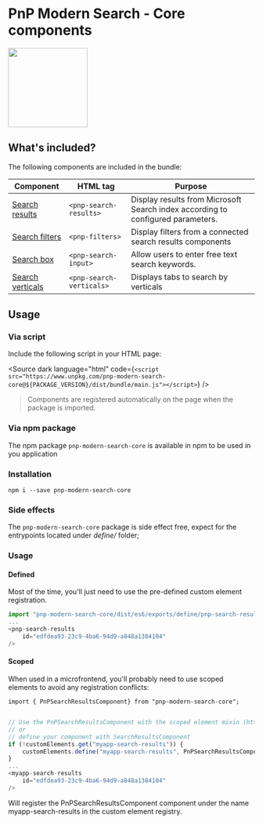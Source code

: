 
<Meta title="Introduction / Getting started" />

# PnP Modern Search - Core components

<img width="162px" src={m365logo}/>

## What's included?

The following components are included in the bundle:

| Component                                                                         | HTML tag                      | Purpose                                                                         |
|-----------------------------------------------------------------------------------|-------------------------------|---------------------------------------------------------------------------------|
| [Search results](?path=/docs/components-search-search-results--usage-query)       | `<pnp-search-results>`    | Display results from Microsoft Search index according to configured parameters. |   
| [Search filters](?path=/docs/components-search-search-filters--usage)             | `<pnp-filters>`    | Display filters from a connected search results components                      | 
| [Search box](?path=/docs/components-search-search-box--usage)                     | `<pnp-search-input>`      | Allow users to enter free text search keywords.                                 |
| [Search verticals](?path=/docs/components-search-search-verticals--usage)         | `<pnp-search-verticals>`  | Displays tabs to search by verticals                                            |

## Usage

### Via script

Include the following script in your HTML page: 

<Source
    dark
    language="html"
    code={`<script src="https://www.unpkg.com/pnp-modern-search-core@${PACKAGE_VERSION}/dist/bundle/main.js"></script>`}
/>

> Components are registered automatically on the page when the package is imported.

### Via npm package

The npm package `pnp-modern-search-core` is available in npm to be used in you application

### Installation

`npm i --save pnp-modern-search-core`

### Side effects

The `pnp-modern-search-core` package is side effect free, expect for the entrypoints located under _define/_ folder;

### Usage

#### Defined
Most of the time, you'll just need to use the pre-defined custom element registration.

```typescript
import "pnp-modern-search-core/dist/es6/exports/define/pnp-search-results";
...
<pnp-search-results
    id="edfdea93-23c9-4ba6-94d9-a848a1384104"
/>
```

#### Scoped
When used in a microfrontend, you'll probably need to use scoped elements to avoid any registration conflicts:

`import { PnPSearchResultsComponent} from "pnp-modern-search-core";`

```typescript

// Use the PnPSearchResultsComponent with the scoped element mixin (https://open-wc.org/docs/development/scoped-elements/) 
// or
// define your component with SearchResultsComponent
if (!customElements.get("myapp-search-results")) {
    customElements.define("myapp-search-results", PnPSearchResultsComponent)
}
...
<myapp-search-results
    id="edfdea93-23c9-4ba6-94d9-a848a1384104"
/>
```

Will register the PnPSearchResultsComponent component under the name myapp-search-results in the custom element registry.